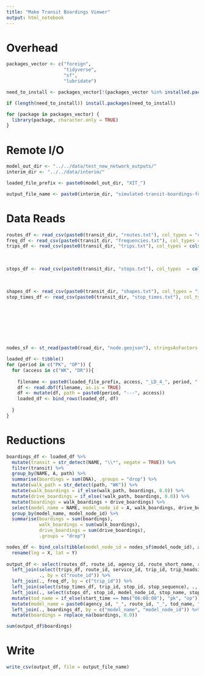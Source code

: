 ```yaml
---
title: "Make Transit Boardings Viewer"
output: html_notebook
---
```


# Overhead
```r
packages_vector <- c("foreign",
                     "tidyverse",
                     "sf",
                     "lubridate")

need_to_install <- packages_vector[!(packages_vector %in% installed.packages()[,"Package"])]

if (length(need_to_install)) install.packages(need_to_install)

for (package in packages_vector) {
  library(package, character.only = TRUE)
}

```

# Remote I/O
```r
model_out_dir <- "../../data/test_new_network_outputs/"
interim_dir <- "../../data/interim/"

loaded_file_prefix <- paste0(model_out_dir, "XIT_")

output_file_name <- paste0(interim_dir, "simulated-transit-boardings-for-tableau.csv")
```

# Data Reads
```r
routes_df <- read_csv(paste0(transit_dir, "routes.txt"), col_types = "ciccciccc")
freq_df <- read_csv(paste0(transit_dir, "frequencies.txt"), col_types = "citt")
trips_df <- read_csv(paste0(transit_dir, "trips.txt"), col_types = cols(.default = col_character(),
                                                                        direction_id = col_integer(),
                                                                        block_id = col_integer(),
                                                                        shape_id = col_integer()))
stops_df <- read_csv(paste0(transit_dir, "stops.txt"), col_types  = cols(.default = col_character(),
                                                                         stop_lat = col_double(),
                                                                         stop_lon = col_double(),
                                                                         model_node_id = col_integer()))
shapes_df <- read_csv(paste0(transit_dir, "shapes.txt"), col_types = "iddicc")
stop_times_df <- read_csv(paste0(transit_dir, "stop_times.txt"), col_types = cols(.default = col_integer(),
                                                                                  stop_id = col_character(),
                                                                                  trip_id = col_character(),
                                                                                  arrival_time = col_time(),
                                                                                  departure_time = col_time(),
                                                                                  stop_distance = col_double(),
                                                                                  timepoint = col_character(),
                                                                                  stop_is_skipped = col_character()))

nodes_sf <- st_read(paste0(road_dir, "node.geojson"), stringsAsFactors = FALSE)

loaded_df <- tibble()
for (period in c("PK", "OP")) {
  for (access in c("WK", "DR")){
    
    filename <- paste0(loaded_file_prefix, access, "_LD_4_", period, ".DBF")
    df <- read.dbf(filename, as.is = TRUE)
    df <- mutate(df, path = paste0(period, "---", access))
    loaded_df <- bind_rows(loaded_df, df)
    
  }
}
```

# Reductions
```r
boardings_df <- loaded_df %>%
  mutate(transit = str_detect(NAME, "\\*", negate = TRUE)) %>%
  filter(transit) %>%
  group_by(NAME, A, path) %>%
  summarise(boardings = sum(ONA), .groups = "drop") %>%
  mutate(walk_path = str_detect(path, "WK")) %>%
  mutate(walk_boardings = if_else(walk_path, boardings, 0.0)) %>%
  mutate(drive_boardings = if_else(!walk_path, boardings, 0.0)) %>%
  mutate(boardings = walk_boardings + drive_boardings) %>%
  select(model_name = NAME, model_node_id = A, walk_boardings, drive_boardings, boardings) %>%
  group_by(model_name, model_node_id) %>%
  summarise(boardings = sum(boardings), 
            walk_boardings = sum(walk_boardings), 
            drive_boardings = sum(drive_boardings), 
            .groups = "drop")

nodes_df <- bind_cols(tibble(model_node_id = nodes_sf$model_node_id), as_tibble(st_coordinates(nodes_sf))) %>%
  rename(lng = X, lat = Y)
  
output_df <- select(routes_df, route_id, agency_id, route_short_name, route_long_name) %>%
  left_join(select(trips_df, route_id, service_id, trip_id, trip_headsign, direction_id, shape_id),
            ., by = c("route_id")) %>%
  left_join(., freq_df, by = c("trip_id")) %>%
  left_join(select(stop_times_df, trip_id, stop_id, stop_sequence), ., by = c("trip_id")) %>%
  left_join(., select(stops_df, stop_id, model_node_id, stop_name, stop_lat, stop_lon), by = c("stop_id")) %>%
  mutate(tod_name = if_else(start_time == hms("06:00:00"), "pk", "op")) %>%
  mutate(model_name = paste0(agency_id, "_", route_id, "_", tod_name, "_d", direction_id, "_s", shape_id)) %>%
  left_join(., boardings_df, by = c("model_name", "model_node_id")) %>%
  mutate(boardings = replace_na(boardings, 0.0))

sum(output_df$boardings)
```

# Write
```r
write_csv(output_df, file = output_file_name)
```


